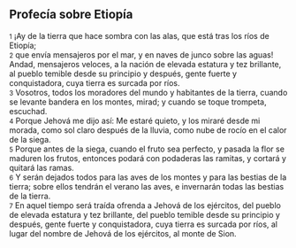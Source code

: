 == Profecía sobre Etiopía ==

{{anchor|1}} <small>1</small> ¡Ay de la tierra que hace sombra con las alas, que está tras los ríos de Etiopía;<br>
{{anchor|2}} <small>2</small> que envía mensajeros por el mar, y en naves de junco sobre las aguas! Andad, mensajeros veloces, a la nación de elevada estatura y tez brillante, al pueblo temible desde su principio y después, gente fuerte y conquistadora, cuya tierra es surcada por ríos.<br>
{{anchor|3}} <small>3</small> Vosotros, todos los moradores del mundo y habitantes de la tierra, cuando se levante bandera en los montes, mirad; y cuando se toque trompeta, escuchad.<br>
{{anchor|4}} <small>4</small> Porque Jehová me dijo así: Me estaré quieto, y los miraré desde mi morada, como sol claro después de la lluvia, como nube de rocío en el calor de la siega.<br>
{{anchor|5}} <small>5</small> Porque antes de la siega, cuando el fruto sea perfecto, y pasada la flor se maduren los frutos, entonces podará con podaderas las ramitas, y cortará y quitará las ramas.<br>
{{anchor|6}} <small>6</small> Y serán dejados todos para las aves de los montes y para las bestias de la tierra; sobre ellos tendrán el verano las aves, e invernarán todas las bestias de la tierra.<br>
{{anchor|7}} <small>7</small> En aquel tiempo será traída ofrenda a Jehová de los ejércitos, del pueblo de elevada estatura y tez brillante, del pueblo temible desde su principio y después, gente fuerte y conquistadora, cuya tierra es surcada por ríos, al lugar del nombre de Jehová de los ejércitos, al monte de Sion.<br>
